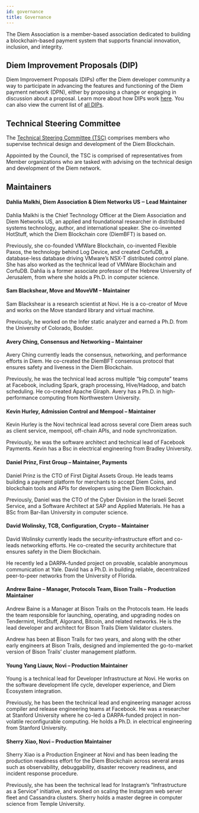 ```yaml
---
id: governance
title: Governance
---
```

The Diem Association is a member-based association dedicated to building a blockchain-based payment system that supports financial innovation, inclusion, and integrity.

## Diem Improvement Proposals (DIP)

Diem Improvement Proposals (DIPs) offer the Diem developer community a way to participate in advancing the features and functioning of the Diem payment network (DPN), either by proposing a change or engaging in discussion about a proposal. Learn more about how DIPs work [here](https://dip.diem.com/overview). You can also view the current list of [all DIPs](https://dip.diem.com/all-dips).

## Technical Steering Committee

The [Technical Steering Committee (TSC)](https://www.diem.com/en-us/about-us/#technical_steering_committee) comprises members who supervise technical design and development of the Diem Blockchain.

Appointed by the Council, the TSC is comprised of representatives from Member organizations who are tasked with advising on the technical design and development of the Diem network.

## Maintainers

#### Dahlia Malkhi, Diem Association & Diem Networks US ‒ Lead Maintainer
Dahlia Malkhi is the Chief Technology Officer at the Diem Association and Diem Networks US, an applied and foundational researcher in distributed systems technology, author, and international speaker. She co-invented HotStuff, which the Diem Blockchain core (DiemBFT) is based on.

Previously, she co-founded VMWare Blockchain, co-invented Flexible Paxos, the technology behind Log Device, and created CorfuDB, a database-less database driving VMware’s NSX-T distributed control plane. She has also worked as the technical lead of VMWare Blockchain and CorfuDB. Dahlia is a former associate professor of the Hebrew University of Jerusalem, from where she holds a Ph.D. in computer science.

#### Sam Blackshear, Move and MoveVM – Maintainer
Sam Blackshear is a research scientist at Novi. He is a co-creator of Move and works on the Move standard library and virtual machine.

Previously, he worked on the Infer static analyzer and earned a Ph.D. from the University of Colorado, Boulder.

#### Avery Ching, Consensus and Networking – Maintainer
Avery Ching currently leads the consensus, networking, and performance efforts in Diem. He co-created the DiemBFT consensus protocol that ensures safety and liveness in the Diem Blockchain.

Previously, he was the technical lead across multiple “big compute” teams at Facebook, including Spark, graph processing, Hive/Hadoop, and batch scheduling. He co-created Apache Giraph. Avery has a Ph.D. in high-performance computing from Northwestern University.

#### Kevin Hurley, Admission Control and Mempool – Maintainer
Kevin Hurley is the Novi technical lead across several core Diem areas such as client service, mempool, off-chain APIs, and node synchronization.

Previously, he was the software architect and technical lead of Facebook Payments. Kevin has a Bsc in electrical engineering from Bradley University.

#### Daniel Prinz, First Group – Maintainer, Payments
Daniel Prinz is the CTO of First Digital Assets Group. He leads teams building a payment platform for merchants to accept Diem Coins, and blockchain tools and APIs for developers using the Diem Blockchain.

Previously, Daniel was the CTO of the Cyber Division in the Israeli Secret Service, and a Software Architect at SAP and Applied Materials. He has a BSc from Bar-Ilan University in computer science.

#### David Wolinsky, TCB, Configuration, Crypto – Maintainer
David Wolinsky currently leads the security-infrastructure effort and co-leads networking efforts. He co-created the security architecture that ensures safety in the Diem Blockchain.

He recently led a DARPA-funded project on provable, scalable anonymous communication at Yale. David has a Ph.D. in building reliable, decentralized peer-to-peer networks from the University of Florida.

#### Andrew Baine – Manager, Protocols Team, Bison Trails – Production Maintainer
Andrew Baine is a Manager at Bison Trails on the Protocols team. He leads the team responsible for launching, operating, and upgrading nodes on Tendermint, HotStuff, Algorand, Bitcoin, and related networks. He is the lead developer and architect for Bison Trails Diem Validator clusters.

Andrew has been at Bison Trails for two years, and along with the other early engineers at Bison Trails, designed and implemented the go-to-market version of Bison Trails’ cluster management platform.

#### Young Yang Liauw, Novi – Production Maintainer
Young is a technical lead for Developer Infrastructure at Novi. He works on the software development life cycle, developer experience, and Diem Ecosystem integration.

Previously, he has been the technical lead and engineering manager across compiler and release engineering teams at Facebook. He was a researcher at Stanford University where he co-led a DARPA-funded project in non-volatile reconfigurable computing. He holds a Ph.D. in electrical engineering from Stanford University.

#### Sherry Xiao, Novi – Production Maintainer
Sherry Xiao is a Production Engineer at Novi and has been leading the production readiness effort for the Diem Blockchain across several areas such as observability, debuggability, disaster recovery readiness, and incident response procedure.

Previously, she has been the technical lead for Instagram’s “Infrastructure as a Service” initiative, and worked on scaling the Instagram web server fleet and Cassandra clusters. Sherry holds a master degree in computer science from Temple University.
